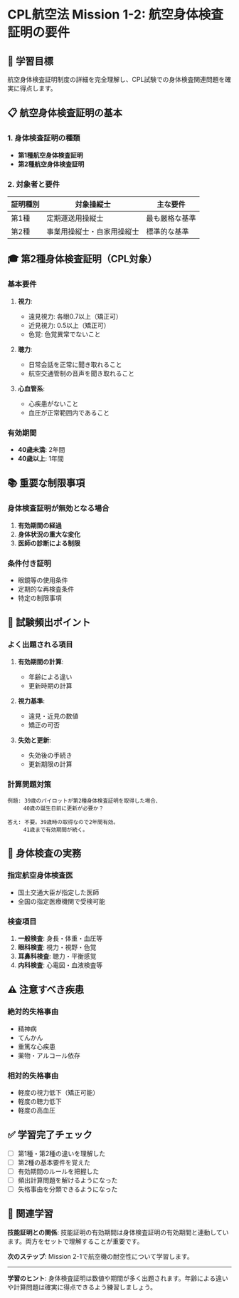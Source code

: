 # CPL航空法 Mission 1-2: 航空身体検査証明の要件

## 🎯 学習目標

航空身体検査証明制度の詳細を完全理解し、CPL試験での身体検査関連問題を確実に得点します。

## 📋 航空身体検査証明の基本

### 1. 身体検査証明の種類
- **第1種航空身体検査証明**
- **第2種航空身体検査証明**

### 2. 対象者と要件
| 証明種別 | 対象操縦士 | 主な要件 |
|----------|------------|----------|
| 第1種 | 定期運送用操縦士 | 最も厳格な基準 |
| 第2種 | 事業用操縦士・自家用操縦士 | 標準的な基準 |

## 🎓 第2種身体検査証明（CPL対象）

### 基本要件
1. **視力**: 
   - 遠見視力: 各眼0.7以上（矯正可）
   - 近見視力: 0.5以上（矯正可）
   - 色覚: 色覚異常でないこと

2. **聴力**:
   - 日常会話を正常に聞き取れること
   - 航空交通管制の音声を聞き取れること

3. **心血管系**:
   - 心疾患がないこと
   - 血圧が正常範囲内であること

### 有効期間
- **40歳未満**: 2年間
- **40歳以上**: 1年間

## 📚 重要な制限事項

### 身体検査証明が無効となる場合
1. **有効期間の経過**
2. **身体状況の重大な変化**
3. **医師の診断による制限**

### 条件付き証明
- 眼鏡等の使用条件
- 定期的な再検査条件
- 特定の制限事項

## 🎯 試験頻出ポイント

### よく出題される項目
1. **有効期間の計算**:
   - 年齢による違い
   - 更新時期の計算

2. **視力基準**:
   - 遠見・近見の数値
   - 矯正の可否

3. **失効と更新**:
   - 失効後の手続き
   - 更新期限の計算

### 計算問題対策
```
例題: 39歳のパイロットが第2種身体検査証明を取得した場合、
     40歳の誕生日前に更新が必要か？

答え: 不要。39歳時の取得なので2年間有効。
     41歳まで有効期間が続く。
```

## 🏥 身体検査の実務

### 指定航空身体検査医
- 国土交通大臣が指定した医師
- 全国の指定医療機関で受検可能

### 検査項目
1. **一般検査**: 身長・体重・血圧等
2. **眼科検査**: 視力・視野・色覚
3. **耳鼻科検査**: 聴力・平衡感覚
4. **内科検査**: 心電図・血液検査等

## ⚠️ 注意すべき疾患

### 絶対的失格事由
- 精神病
- てんかん
- 重篤な心疾患
- 薬物・アルコール依存

### 相対的失格事由
- 軽度の視力低下（矯正可能）
- 軽度の聴力低下
- 軽度の高血圧

## ✅ 学習完了チェック

- [ ] 第1種・第2種の違いを理解した
- [ ] 第2種の基本要件を覚えた
- [ ] 有効期間のルールを把握した
- [ ] 頻出計算問題を解けるようになった
- [ ] 失格事由を分類できるようになった

## 🔗 関連学習

**技能証明との関係**: 技能証明の有効期間は身体検査証明の有効期間と連動しています。両方をセットで理解することが重要です。

**次のステップ**: Mission 2-1で航空機の耐空性について学習します。

---

**学習のヒント**: 身体検査証明は数値や期間が多く出題されます。年齢による違いや計算問題は確実に得点できるよう練習しましょう。 